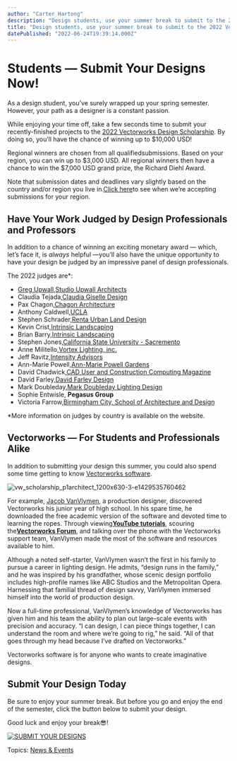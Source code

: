 ```yaml
---
author: "Carter Hartong"
description: "Design students, use your summer break to submit to the 2022 Vectorworks Design Scholarship. You’ll have a chance of winning up to $10,000 USD!"
title: "Design students, use your summer break to submit to the 2022 Vectorworks Design Scholarship. You’ll have a chance of winning up to $10,000 USD!" 
datePublished: "2022-06-24T19:39:14.000Z"
---
```

# Students — Submit Your Designs Now!

As a design student, you’ve surely wrapped up your spring semester. However, your path as a designer is a constant passion.

While enjoying your time off, take a few seconds time to submit your recently-finished projects to the [2022 Vectorworks Design Scholarship](../../../net/vectorworks/blog/now-accepting-submissions-for-the-vectorworks-design-scholarship.html). By doing so, you’ll have the chance of winning up to $10,000 USD! 

Regional winners are chosen from all qualifiedsubmissions. Based on your region, you can win up to $3,000 USD. All regional winners then have a chance to win the $7,000 USD grand prize, the Richard Diehl Award.

Note that submission dates and deadlines vary slightly based on the country and/or region you live in.[Click here](https://www.vectorworks.net/scholarship)to see when we’re accepting submissions for your region.

## Have Your Work Judged by Design Professionals and Professors

In addition to a chance of winning an exciting monetary award — which, let’s face it, is _always_ helpful —you’ll also have the unique opportunity to have your design be judged by an impressive panel of design professionals.

The 2022 judges are\*:

* [Greg Upwall](../../../net/vectorworks/blog/why-choose-vectorworks-greg-upwall-guest-blog.html),[Studio Upwall Architects](http://www.studioupwall.com/)
* Claudia Tejada,[Claudia Giselle Design](https://claudiagiselle.com/)
* Pax Chagon,[Chagon Architecture](https://chagnonarch.com/)
* Anthony Caldwell,[UCLA](https://www.library.ucla.edu/destination/scholarly-innovation-lab-sil)
* Stephen Schrader,[Renta Urban Land Design](https://renta-la.com/)
* Kevin Crist,[Intrinsic Landscaping](https://www.intrinsiclandscaping.com/)
* Brian Barry,[Intrinsic Landscaping](https://www.intrinsiclandscaping.com/)
* Stephen Jones,[California State University - Sacremento](https://www.csus.edu/)
* Anne Militello,[Vortex Lighting, inc.](https://vortexlighting.com/)
* Jeff Ravitz,[Intensity Advisors](https://intensityadvisors.com/)
* Ann-Marie Powell,[Ann-Marie Powell Gardens](https://www.ann-mariepowell.com/)
* David Chadwick,[CAD User and Construction Computing Magazine](https://www.caduser.com/)
* David Farley,[David Farley Design](https://www.vectorworks.net/scholarship/www.davidfarleydesign.net)
* Mark Doubleday,[Mark Doubleday Lighting Design](http://www.markdoubleday.net/)
* Sophie Entwisle, **Pegasus Group**
* Victoria Farrow,[Birmingham City, School of Architecture and Design](http://www.markdoubleday.net/)

\*More information on judges by country is available on the website.

## Vectorworks — For Students and Professionals Alike

In addition to submitting your design this summer, you could also spend some time getting to know [Vectorworks software](https://www.vectorworks.net/products).

![vw_scholarship_p1architect_1200x630-3-e1429535760462](https://blog.vectorworks.net/hs-fs/hubfs/Blog%20Images/150420_VWX%20Design%20Scholarship/vw_scholarship_p1architect_1200x630-3-e1429535760462.jpg?width=1440&name=vw_scholarship_p1architect_1200x630-3-e1429535760462.jpg)

For example, [Jacob VanVlymen](../../../net/vectorworks/blog/vectorworks-shines-a-spotlight-on-churchgoers.html), a production designer, discovered Vectorworks his junior year of high school. In his spare time, he downloaded the free academic version of the software and devoted time to learning the ropes. Through viewing[**YouTube tutorials**](https://www.youtube.com/user/vectorworks), scouring the[**Vectorworks Forum**](https://forum.vectorworks.net/), and talking over the phone with the Vectorworks support team, VanVlymen made the most of the software and resources available to him.

Although a noted self-starter, VanVlymen wasn’t the first in his family to pursue a career in lighting design. He admits, “design runs in the family,” and he was inspired by his grandfather, whose scenic design portfolio includes high-profile names like ABC Studios and the Metropolitan Opera. Harnessing that familial thread of design savvy, VanVlymen immersed himself into the world of production design.

Now a full-time professional, VanVlymen’s knowledge of Vectorworks has given him and his team the ability to plan out large-scale events with precision and accuracy. “I can design, I can piece things together, I can understand the room and where we’re going to rig,” he said. “All of that goes through my head because I’ve drafted on Vectorworks.”

Vectorworks software is for anyone who wants to create imaginative designs.

## Submit Your Design Today

Be sure to enjoy your summer break. But before you go and enjoy the end of the semester, click the button below to submit your design.

Good luck and enjoy your break😎!

[![SUBMIT YOUR DESIGNS](https://no-cache.hubspot.com/cta/default/3018241/47efb80c-d8d1-43c4-978d-9a2eae111dcf.png)](https://cta-redirect.hubspot.com/cta/redirect/3018241/47efb80c-d8d1-43c4-978d-9a2eae111dcf) 

 Topics: [News & Events](https://blog.vectorworks.net/topic/news-events) 

 